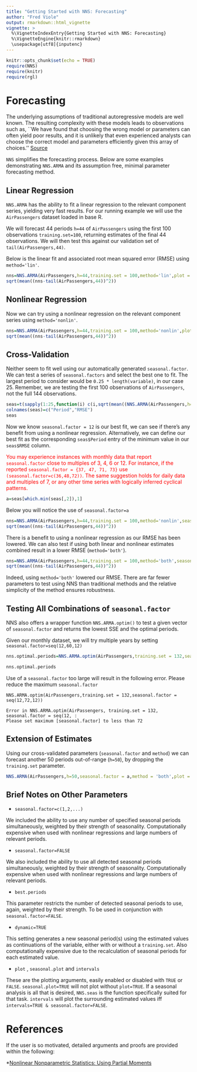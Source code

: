 ---
title: "Getting Started with NNS: Forecasting"
author: "Fred Viole"
output: rmarkdown::html_vignette
vignette: >
  %\VignetteIndexEntry{Getting Started with NNS: Forecasting}
  %\VignetteEngine{knitr::rmarkdown}
  \usepackage[utf8]{inputenc}
---

```{r setup, include=FALSE}
knitr::opts_chunk$set(echo = TRUE)
require(NNS)
require(knitr)
require(rgl)
```

# Forecasting
The underlying assumptions of traditional autoregressive models are well known.  The resulting complexity with these models leads to observations such as, ``We have found that choosing the wrong model or parameters can often yield poor results, and it is unlikely that even experienced analysts can choose the correct model and parameters efficiently given this array of choices.'' [Source](https://research.fb.com/prophet-forecasting-at-scale/)

`NNS` simplifies the forecasting process.  Below are some examples demonstrating `NNS.ARMA` and its assumption free, minimal parameter forecasting method.

## Linear Regression
`NNS.ARMA` has the ability to fit a linear regression to the relevant component series, yielding very fast results.  For our running example we will use the `AirPassengers` dataset loaded in base R.

We will forecast 44 periods `h=44` of `AirPassengers` using the first 100 observations `training.set=100`, returning estimates of the final 44 observations.  We will then test this against our validation set of `tail(AirPassengers,44)`.

Below is the linear fit and associated root mean squared error (RMSE) using `method='lin'`.
```{r linear}
nns=NNS.ARMA(AirPassengers,h=44,training.set = 100,method='lin',plot = TRUE,seasonal.plot = FALSE)
sqrt(mean((nns-tail(AirPassengers,44))^2))
```

## Nonlinear Regression
Now we can try using a nonlinear regression on the relevant component series using `method='nonlin'`.
```{r nonlinear}
nns=NNS.ARMA(AirPassengers,h=44,training.set = 100,method='nonlin',plot=TRUE,seasonal.plot = FALSE)
sqrt(mean((nns-tail(AirPassengers,44))^2))
```

## Cross-Validation
Neither seem to fit well using our automatically generated `seasonal.factor`.  We can test a series of `seasonal.factors` and select the best one to fit.  The largest period to consider would be `0.25 * length(variable)`, in our case 25.  Remember, we are testing the first 100 observations of `AirPassengers`, not the full 144 observations.

```{r seasonal test}
seas=t(sapply(1:25,function(i) c(i,sqrt(mean((NNS.ARMA(AirPassengers,h=44,training.set = 100,method='lin',seasonal.factor=i,plot=FALSE)-tail(AirPassengers,44))^2)))))
colnames(seas)=c("Period","RMSE")
seas
```


Now we know `seasonal.factor = 12` is our best fit, we can see if there's any benefit from using a nonlinear regression.  Alternatively, we can define our best fit as the corresponding `seas$Period` entry of the minimum value in our `seas$RMSE` column.

<span style = "color:red">You may experience instances with monthly data that report `seasonal.factor` close to multiples of 3, 4, 6 or 12.  For instance, if the reported `seasonal.factor = {37, 47, 71, 73}`  use  `(seasonal.factor=c(36,48,72))`.  The same suggestion holds for daily data and multiples of 7, or any other time series with logically inferred cyclical patterns.</span>

```{r best fit}
a=seas[which.min(seas[,2]),1]
```

Below you will notice the use of `seasonal.factor=a`
```{r best nonlinear}
nns=NNS.ARMA(AirPassengers,h=44,training.set = 100,method='nonlin',seasonal.factor = a,plot = TRUE,seasonal.plot = FALSE)
sqrt(mean((nns-tail(AirPassengers,44))^2))
```

There is a benefit to using a nonlinear regression as our RMSE has been lowered.  We can also test if using both linear and nonlinear estimates combined result in a lower RMSE (`method='both'`).

```{r best both}
nns=NNS.ARMA(AirPassengers,h=44,training.set = 100,method='both',seasonal.factor = a,plot=TRUE,seasonal.plot=FALSE)
sqrt(mean((nns-tail(AirPassengers,44))^2))
```

Indeed, using `method='both'` lowered our RMSE.  There are far fewer parameters to test using NNS than traditional methods and the relative simplicity of the method ensures robustness.

## Testing All Combinations of `seasonal.factor`
NNS also offers a wrapper function `NNS.ARMA.optim()` to test a given vector of `seasonal.factor` and returns the lowest SSE and the optimal periods.

Given our monthly dataset, we will try multiple years by setting `seasonal.factor=seq(12,60,12)`

```{r best optim}
nns.optimal.periods=NNS.ARMA.optim(AirPassengers,training.set = 132,seasonal.factor = seq(12,60,12))

nns.optimal.periods
```

Use of a `seasonal.factor` too large will result in the following error.  Please reduce the maximum `seasonal.factor`

```
NNS.ARMA.optim(AirPassengers,training.set = 132,seasonal.factor = seq(12,72,12))

Error in NNS.ARMA.optim(AirPassengers, training.set = 132, seasonal.factor = seq(12, : 
Please set maximum [seasonal.factor] to less than 72
```

## Extension of Estimates
Using our cross-validated parameters (`seasonal.factor` and `method`) we can forecast another 50 periods out-of-range (`h=50`), by dropping the `training.set` parameter.

```{r extension,results='hide'}
NNS.ARMA(AirPassengers,h=50,seasonal.factor = a,method = 'both',plot = TRUE,seasonal.plot = FALSE)
```

## Brief Notes on Other Parameters
* `seasonal.factor=c(1,2,...)`

We included the ability to use any number of specified seasonal periods simultaneously, weighted by their strength of seasonality.  Computationally expensive when used with nonlinear regressions and large numbers of relevant periods.

* `seasonal.factor=FALSE`

We also included the ability to use all detected seasonal periods simultaneously, weighted by their strength of seasonality.  Computationally expensive when used with nonlinear regressions and large numbers of relevant periods.

* `best.periods`

This parameter restricts the number of detected seasonal periods to use, again, weighted by their strength.  To be used in conjunction with  `seasonal.factor=FALSE`.

* `dynamic=TRUE`

This setting generates a new seasonal period(s) using the estimated values as continuations of the variable, either with or without a `training.set`.  Also computationally expensive due to the recalculation of seasonal periods for each estimated value.

* `plot` , `seasonal.plot` and `intervals`

These are the plotting arguments, easily enabled or disabled with `TRUE` or `FALSE`.  `seasonal.plot=TRUE` will not plot without `plot=TRUE`.  If a seasonal analysis is all that is desired, `NNS.seas` is the function specifically suited for that task.  `intervals` will plot the surrounding estimated values iff `intervals=TRUE & seasonal.factor=FALSE`.


# References
If the user is so motivated, detailed arguments and proofs are provided within the following:

*[Nonlinear Nonparametric Statistics: Using Partial Moments](http://a.co/5bpHvUg)
